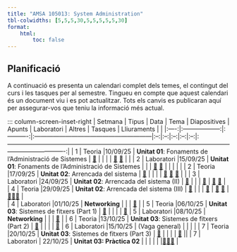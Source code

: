 ```yaml
---
title: "AMSA 105013: System Administration"
tbl-colwidths: [5,5,5,30,5,5,5,5,5,30]
format:
    html:
        toc: false
---
```


## Planificació

A continuació es presenta un calendari complet dels temes, el contingut del curs i les tasques per al semestre. Tingueu en compte que aquest calendari és un document viu i es pot actualitzar. Tots els canvis es publicaran aquí per assegurar-vos que teniu la informació més actual.

::: column-screen-inset-right
| Setmana | Tipus              | Data       | Tema                                                     | Diapositives | Apunts | Laboratori | Altres | Tasques | Lliuraments  |                                                                                                                                       |
|:----:|:------------------:|:----------:|:---------------------------------------------------------|:--:|:--:|:--:|:--:|:--:|:----------------------------------------------------------------------------------------------------------------------------------------:|
| 1    | Teoria             |10/09/25    | **Unitat 01**: Fonaments de l’Administració de Sistemes  | [📖](../slides/01-foundations-of-systems-administration.html#prepare){aria-label="Fonaments de l’Administració de Sistemes "}  |    |  |  |  [📝](../exercises/01-foundations-of-systems-administration/01-ex-week1.html#prepare) [📝](../exercises/01-foundations-of-systems-administration/02-ex-week1.html#prepare)      |                                                                                                                                          |
| 2 | Laboratori |15/09/25 | **Unitat 01**: Fonaments de l’Administració de Sistemes  |  |    | [🧪](/laboratories/01-foundations/01-aws-introduction.html#prepare) [🧪](/laboratories/01-foundations/02-aws-wordpress.html#prepare) |  |  |  |                                                                                                                                       |
| 2    | Teoria             |17/09/25    | **Unitat 02**: Arrencada del sistema                      | [📖](../slides/02-booting.html#prepare){aria-label="Arrencada del sistema "}  |    |  |  |  [📝](../exercises/02-booting/01-ex-week2.html#prepare) [📝](../exercises/02-booting/02-ex-week2.html#prepare) [📝](../exercises/02-booting/03-ex-week2.html#prepare)      |                                                                                                                                          |
| 3 | Laboratori |24/09/25 | **Unitat 02**: Arrencada del sistema (II) | [📖](../slides/02-booting-part2.html#prepare){aria-label="Arrencada del sistema "}  |    |  | [💬](https://github.com/amsa-gei-udl-2526-105013/course/issues/3) | [📝](../exercises/02-booting/04-ex-week3.html#prepare) [📝](../exercises/02-booting/05-ex-week3.html#prepare)     |   
| 4    | Teoria             |29/09/25    | **Unitat 02**: Arrencada del sistema (III)       | [📖](../slides/02-booting-part3.html#prepare)  |   |  | [💬](https://github.com/amsa-gei-udl-2526-105013/course/issues/3)  |    [📝](../exercises/02-booting/06-ex-week4.html#prepare) [📝](../exercises/02-booting/07-ex-week4.html#prepare)  |       [👩🏻‍💻](../projects/01-project/01-project.html#prepare) |    
| 4 | Laboratori |01/10/25 | **Networking**  |   |    | [🧪](/laboratories/02-network/01-aws-wordpress.html#prepare) |
| 5    | Teoria             |06/10/25    | **Unitat 03**: Sistemes de fitxers (Part 1)            | [📖](../slides/03-filesystem-part1.html#prepare){aria-label="Sistemes de fitxers (Part 1) "}  |    |  |  | [📝](../exercises/03-fs/08-ex-week5.qmd) 
| 5 | Laboratori |08/10/25 | **Networking**  |   |    | [🧪](/laboratories/02-network/01-aws-wordpress.html#prepare) |
| 6    | Teoria             |13/10/25    | **Unitat 03**: Sistemes de fitxers (Part 2)            | [📖](../slides/03-filesystem-part2.html#prepare){aria-label="Sistemes de fitxers (Part 2) "}  |    |  |  | [📝](../exercises/03-fs/09-ex-week6.qmd) 
| 6 | Laboratori |15/10/25 | (Vaga general)  |   |    | |
| 7   | Teoria             |20/10/25    | **Unitat 03**: Sistemes de fitxers (Part 3)            | [📖](../slides/03-filesystem-part3.html#prepare){aria-label="Sistemes de fitxers (Part 3) "}  |    |  |  | [📝](../exercises/03-fs/10-ex-week7.qmd) || 
| 7 | Laboratori | 22/10/25 | **Unitat 03: Pràctica 02**  |  | | | | |[👩🏻‍💻](../projects/02-project/02-project.html#prepare) |
